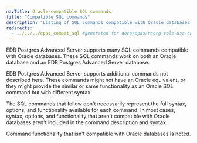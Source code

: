 ```yaml
---
navTitle: Oracle-compatible SQL commands
title: "Compatible SQL commands"
description: "Listing of SQL commands compatible with Oracle databases"
redirects:
  - ../../../epas_compat_sql #generated for docs/epas/reorg-role-use-case-mode
---
```


EDB Postgres Advanced Server supports many SQL commands compatible with Oracle databases. These SQL commands work on both an Oracle database and an EDB Postgres Advanced Server database.

EDB Postgres Advanced Server supports additional commands not described here. These commands might not have an Oracle equivalent, or they might provide the similar or same functionality as an Oracle SQL command but with different syntax.

The SQL commands that follow don't necessarily represent the full syntax, options, and functionality available for each command. In most cases, syntax, options, and functionality that aren't compatible with Oracle databases aren't included in the command description and syntax.

Command functionality that isn't compatible with Oracle databases is noted.
